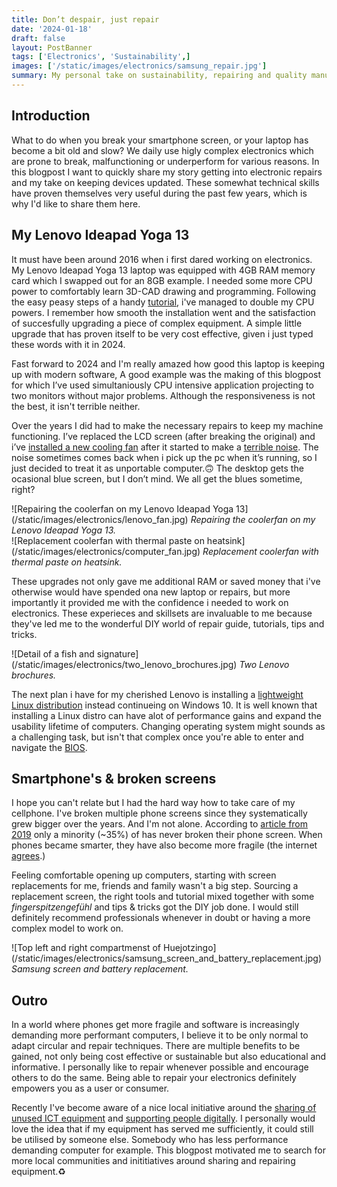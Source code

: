 ```yaml
---
title: Don’t despair, just repair
date: '2024-01-18'
draft: false
layout: PostBanner
tags: ['Electronics', 'Sustainability',]
images: ['/static/images/electronics/samsung_repair.jpg']
summary: My personal take on sustainability, repairing and quality manufacturing.
--- 
```


## Introduction 
 
What to do when you break your smartphone screen, or your laptop has become a bit old and slow? We daily use higly complex electronics which are prone to break, malfunctioning or underperform for various reasons. In this blogpost I want to quickly share my story getting into electronic repairs and my take on keeping devices updated. These somewhat technical skills have proven themselves very useful during the past few years, which is why I'd like to share them here.


## My Lenovo Ideapad Yoga 13

It must have been around 2016 when i first dared working on electronics. My Lenovo Ideapad Yoga 13 laptop was equipped with 4GB RAM memory card which I swapped out for an 8GB example. I needed some more CPU power to comfortably learn 3D-CAD drawing and programming. Following the easy peasy steps of a handy [tutorial](https://www.instructables.com/How-to-Install-the-Lenovo-Yoga-13-from-4-Gigs-of-R/), i've managed to double my CPU powers. I remember how smooth the installation went and the satisfaction of succesfully upgrading a piece of complex equipment. A simple little upgrade that has proven itself to be very cost effective, given i just typed these words with it in 2024.

Fast forward to 2024 and I'm really amazed how good this laptop is keeping up with modern software,
A good example was the making of this blogpost for which I’ve used simultaniously CPU intensive application projecting to two monitors without major problems. Although the responsiveness is not the best, it isn't terrible neither.

Over the years I did had to make the necessary repairs to keep my machine functioning. I’ve replaced the LCD screen (after breaking the original) and i’ve [installed a new cooling fan](https://www.myfixguide.com/manual/lenovo-ideapad-yoga-13-disassembly/) after it started to make a [terrible noise](https://www.youtube.com/watch?v=GQcS9Z4EBKU). The noise sometimes comes back when i pick up the pc when it’s running, so I just decided to treat it as unportable computer.🙃 The desktop gets the ocasional blue screen, but I don’t mind. We all get the blues sometime, right?

<div className="-mx-2 flex flex-wrap overflow-hidden xl:-mx-2">
  <div className="my-1 w-full overflow-hidden px-2 xl:my-1 xl:w-1/2 xl:px-2">
    ![Repairing the coolerfan on my Lenovo Ideapad Yoga 13](/static/images/electronics/lenovo_fan.jpg)
    <i>Repairing the coolerfan on my Lenovo Ideapad Yoga 13.</i>
  </div>
  <div className="my-1 w-full overflow-hidden px-2 xl:my-1 xl:w-1/2 xl:px-2">
    ![Replacement coolerfan with thermal paste on heatsink](/static/images/electronics/computer_fan.jpg)
    <i>Replacement coolerfan with thermal paste on heatsink.</i>
  </div>
</div>

These upgrades not only gave me additional RAM or saved money that i've otherwise would have spended ona new laptop or repairs, but more importantly it provided me with the confidence i needed to work on electronics. These experieces and skillsets are invaluable to me because they've led me to the wonderful DIY world of repair guide, tutorials, tips and tricks.

<div className="-mx-2 flex flex-wrap overflow-hidden xl:-mx-2">
 <div className="my-1 w-full overflow-hidden px-2 xl:my-1 xl:w-1/2 xl:px-2">
    ![Detail of a fish and signature](/static/images/electronics/two_lenovo_brochures.jpg)
    <i>Two Lenovo brochures.</i>
  </div>
</div>
 
The next plan i have for my cherished Lenovo is installing a [lightweight Linux distribution](https://www.freecodecamp.org/news/lightweight-linux-distributions-for-your-pc/#:~:text=Lightweight%20Linux%20distros%20are%20perfect,from%20a%20minimalist%20Linux%20distro) instead continueing on Windows 10. It is well known that installing a Linux distro can have alot of performance gains and expand the usability lifetime of computers. Changing operating system might sounds as a challenging task, but isn't that complex once you're able to enter and navigate the [BIOS](https://www.techtarget.com/whatis/definition/BIOS-basic-input-output-system).

## Smartphone's & broken screens

I hope you can't relate but I had the hard way how to take care of my cellphone. I've broken multiple phone screens since they systematically grew bigger over the years. And I'm not alone. According to [article from 2019](https://www.notebookcheck.net/64-of-smartphone-owners-have-cracked-their-screens-new-survey.415577.0.html) only a minority (~35%) of has never broken their phone screen. When phones became smarter, they have also become more fragile (the internet [agrees](https://knowyourmeme.com/memes/subcultures/indestructible-nokia-3310).)

Feeling comfortable opening up computers, starting with screen replacements for me, friends and family wasn't a big step. Sourcing a replacement screen, the right tools and tutorial mixed together with some *fingerspitzengefühl* and tips & tricks got the DIY job done. I would still definitely recommend professionals whenever in doubt or having a more complex model to work on.   

<div className="-mx-2 flex flex-wrap overflow-hidden xl:-mx-2">
  <div className="my-1 w-full overflow-hidden px-2 xl:my-1 xl:w-1/2 xl:px-2">
    ![Top left and right compartmenst of Huejotzingo](/static/images/electronics/samsung_screen_and_battery_replacement.jpg)
    <i>Samsung screen and battery replacement.</i>
  </div>
</div>

## Outro

In a world where phones get more fragile and software is increasingly demanding more performant computers, I believe it to be only normal to adapt circular and repair techniques. There are multiple benefits to be gained, not only being cost effective or sustainable but also educational and informative. I personally like to repair whenever possible and encourage others to do the same. Being able to repair your electronics definitely empowers you as a user or consumer.

Recently I've become aware of a nice local initiative around the [sharing of unused ICT equipment](https://repairshare.be/deel-it-boost-digi-gevers/) and [supporting people digitally](https://repairshare.be/deel-it-boost-digi-helpers/). I personally would love the idea that if my equipment has served me sufficiently, it could still be utilised by someone else. Somebody who has less performance demanding computer for example. This blogpost motivated me to search for more local communities and inititiatives around sharing and repairing equipment.♻️  


